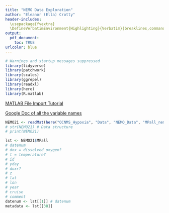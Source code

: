 ```yaml
---
title: "NEMO Data Exploration"
author: "Eleanor (Ella) Crotty"
header-includes:
  \usepackage{fvextra}
  \DefineVerbatimEnvironment{Highlighting}{Verbatim}{breaklines,commandchars=\\\{\}}
output:
  pdf_document:
    toc: TRUE
urlcolor: blue
---
```


```r
# Warnings and startup messages suppressed
library(tidyverse)
library(patchwork)
library(scales)
library(ggrepel)
library(readxl)
library(here)
library(R.matlab)
```
[MATLAB File Import Tutorial](https://www.kaggle.com/code/rtatman/reading-mat-files-into-r)

[Google Doc of all the variable names](https://docs.google.com/document/d/1SiRRqH9jys-Y2ktuFyQ8E0s6KkJ8H664Lvph6HtfY78/edit)

```r
NEMO21 <- readMat(here("OCNMS_Hypoxia", "Data", "NEMO_Data", "MPall_nemo21a_sn106.mat"))
# str(NEMO21) # Data structure
# print(NEMO21)
```


```r
lst <- NEMO21$MPall
# datenum
# dox = dissolved oxygen?
# t = temperature?
# id
# yday
# doxr?
# z
# lat
# lon
# year
# cruise
# comment
datenum <- lst[[1]] # datenum
metadata <- lst[[38]]
```

